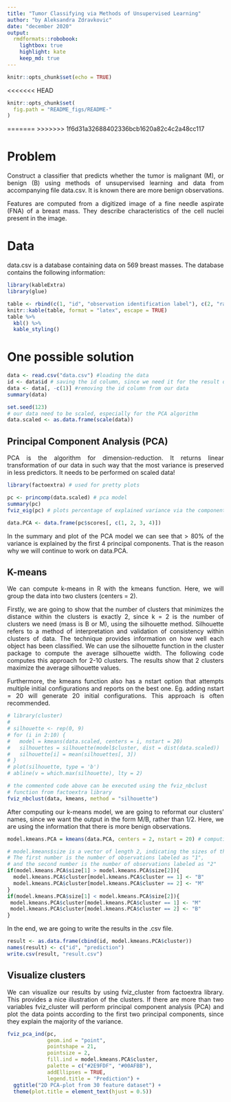 ```yaml
---
title: "Tumor Classifying via Methods of Unsupervised Learning"
author: "by Aleksandra Zdravkovic"
date: "december 2020"
output:
  rmdformats::robobook:
    lightbox: true
    highlight: kate
    keep_md: true
---
```

<style>
body {
text-align: justify}
</style>

```r
knitr::opts_chunk$set(echo = TRUE)
```
<<<<<<< HEAD

```r
knitr::opts_chunk$set(
  fig.path = "README_figs/README-"
)
```
=======
>>>>>>> 1f6d31a32688402336bcb1620a82c4c2a48cc117

# Problem

Construct a classifier that predicts whether the tumor is malignant (M), or benign (B) using methods of unsupervised learning and data from accompanying file data.csv. It is known there are more benign observations.

Features are computed from a digitized image of a fine needle aspirate (FNA) of a breast mass. They describe characteristics of the cell nuclei present in the image.

# Data

data.csv is a database containing data on 569 breast masses. The database contains the following information:

```r
library(kableExtra)
library(glue)

table <- rbind(c(1, "id", "observation identification label"), c(2, "radius", "mean of distances from center to points on the perimeter"), c(3, "texture", "standard deviation of gray-scale values"), c(4, "perimeter", "perimeter of the mass"), c(5, "area", "area of the mass"), c(6, "smoothness", "local variation in radius lengths"), c(7, "compactness", "$\\dfrac{perimeter^2}{area} - 1$"), c(8, "concavity", "severity of concave portions of the contour"), c(9, "concave points", "number of concave portions of the contour"), c(10, "symmetry", "symmetry of the mass"), c(12, "fractal dimension", " \"coastline approximation\" - 1"))
knitr::kable(table, format = "latex", escape = TRUE)
table %>%
  kbl() %>%
  kable_styling()
```

# One possible solution

```r
data <- read.csv("data.csv") #loading the data
id <- data$id # saving the id column, since we need it for the result data frame
data <- data[, -c(1)] #removing the id column from our data
summary(data)

set.seed(123)
# our data need to be scaled, especially for the PCA algorithm
data.scaled <- as.data.frame(scale(data))
```


## Principal Component Analysis (PCA)

PCA is the algorithm for dimension-reduction. It returns linear transformation of our data in such way that the most variance is preserved in less predictors.
It needs to be performed on scaled data!

```r
library(factoextra) # used for pretty plots

pc <- princomp(data.scaled) # pca model
summary(pc)
fviz_eig(pc) # plots percentage of explained variance via the components

data.PCA <- data.frame(pc$scores[, c(1, 2, 3, 4)])
```

In the summary and plot of the PCA model we can see that > 80% of the variance is explained by the first 4 principal components. That is the reason why we will continue to work on data.PCA.  

## K-means

We can compute k-means in R with the kmeans function. Here, we will group the data into two clusters (centers = 2).

Firstly, we are going to show that the number of clusters that minimizes the distance within the clusters is exactly 2, since k = 2 is the number of clusters we need (mass is B or M), using the silhouette method.
Silhouette refers to a method of interpretation and validation of consistency within clusters of data. The technique provides information on how well each object has been classified.
We can use the silhouette function in the cluster package to compute the average silhouette width. The following code computes this approach for 2-10 clusters. The results show that 2 clusters maximize the average silhouette values.

Furthermore, the kmeans function also has a nstart option that attempts multiple initial configurations and reports on the best one. Eg. adding nstart = 20 will generate 20 initial configurations. This approach is often recommended.

```r
# library(cluster)
# 
# silhouette <- rep(0, 9)
# for (i in 2:10) {
#   model = kmeans(data.scaled, centers = i, nstart = 20)
#   silhouettes = silhouette(model$cluster, dist = dist(data.scaled))
#   silhouette[i] = mean(silhouettes[, 3])
# }
# plot(silhouette, type = 'b')
# abline(v = which.max(silhouette), lty = 2)

# the commented code above can be executed using the fviz_nbclust
# function from factoextra library
fviz_nbclust(data, kmeans, method = "silhouette")
```

After computing our k-means model, we are going to reformat our clusters' names, since we want the output in the form M/B, rather than 1/2. Here, we are using the information that there is more benign observations.

```r
model.kmeans.PCA = kmeans(data.PCA, centers = 2, nstart = 20) # computing kmeans model

# model.kmeans$size is a vector of length 2, indicating the sizes of the clusters.
# The first number is the number of observations labeled as "1",
# and the second number is the number of observations labeled as "2"
if(model.kmeans.PCA$size[1] > model.kmeans.PCA$size[2]){
  model.kmeans.PCA$cluster[model.kmeans.PCA$cluster == 1] <- "B"
  model.kmeans.PCA$cluster[model.kmeans.PCA$cluster == 2] <- "M"
}
if(model.kmeans.PCA$size[1] < model.kmeans.PCA$size[2]){
 model.kmeans.PCA$cluster[model.kmeans.PCA$cluster == 1] <- "M"
 model.kmeans.PCA$cluster[model.kmeans.PCA$cluster == 2] <- "B"
}
```

In the end, we are going to write the results in the .csv file.

```r
result <- as.data.frame(cbind(id, model.kmeans.PCA$cluster))
names(result) <- c("id", "prediction")
write.csv(result, "result.csv")
```



## Visualize clusters

We can visualize our results by using fviz_cluster from factoextra library. This provides a nice illustration of the clusters. If there are more than two variables fviz_cluster will perform principal component analysis (PCA) and plot the data points according to the first two principal components, since they explain the majority of the variance.

```r
fviz_pca_ind(pc,
             geom.ind = "point",
             pointshape = 21,
             pointsize = 2,
             fill.ind = model.kmeans.PCA$cluster,
             palette = c("#2E9FDF", "#00AFBB"),
             addEllipses = TRUE,
             legend.title = "Prediction") + 
  ggtitle("2D PCA-plot from 30 feature dataset") +
  theme(plot.title = element_text(hjust = 0.5))

```

